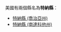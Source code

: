 美國有兩個縣名為'''特納縣'''：
* [[特納縣_(喬治亞州)|特納縣 (喬治亞州)]]
* [[特納縣_(南達科他州)|特納縣 (南達科他州)]]
{{disambig|T特納縣|Cat=三字县名消歧义}}